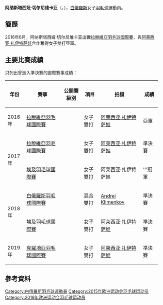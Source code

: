 {{noteTA|G1=Badminton}}
{{Infobox 羽球選手
| playername              = 阿纳斯塔西娅·切尔尼维卡亚<br />{{lang|be|Анастасія Чарняўская}}
| image                   = 
| size                    = 
| caption                 = 
| birth_name              = 
| date_of_birth           = {{birth_date_and_age|1992|5|29}}
| place_of_birth          = 
| height                  = 
| weight                  = 
| event                   = 女子單打、女子雙打、混合雙打
| country                 = {{BLR}}
| years_started           =
| handedness              = 
| coach                   = 
| highest_ranking         = 第106位（女雙-[[阿莱西亚·扎伊特萨娃|扎伊特萨娃]]）
| date_of_highest_ranking = 2016年12月1日 <ref name="ranking">{{en}}[http://bwfcontent.tournamentsoftware.com/ranking/player.aspx?id=12404&player=108775 BWF World Ranking - Ranking of Anastasiya CHERNIAVSKAYA (94400)]</ref>
| current_ranking         = 第255位（女單）<br/>第106位（女雙-[[阿莱西亚·扎伊特萨娃|扎伊特萨娃]]）<br/>第762位（混雙-[[Dzmitry_Saidakou|Saidakou]]）
| date_of_current_ranking = 2016年12月1日<ref>{{en}}[http://bwfcontent.tournamentsoftware.com/ranking/category.aspx?id=12404&category=473 BWF World Ranking - BWF世界排名榜 (12/1/2016) - Women's singles] {{Wayback|url=http://bwfcontent.tournamentsoftware.com/ranking/category.aspx?id=12404&category=473 |date=20181001122040 }}</ref><ref>{{en}}[http://bwfcontent.tournamentsoftware.com/ranking/category.aspx?id=12404&category=475 BWF World Ranking - BWF世界排名榜 (12/1/2016) - Women's doubles]</ref><ref>{{en}}[http://bwfcontent.tournamentsoftware.com/ranking/category.aspx?id=12404&category=476 BWF World Ranking - BWF世界排名榜 (12/1/2016) - Mixed doubles] {{Wayback|url=http://bwfcontent.tournamentsoftware.com/ranking/category.aspx?id=12404&category=476 |date=20181001122220 }}</ref>
| played                  = 15勝–47負（女單）<br/>14勝–34負（女雙）<br/>3勝–21負（混雙）
| titles                  = 
| bwf_profile             = 13CA8C78-6969-473C-BF8F-6A9B9622A7F9
| bwf_id                  = 94400
| updated                 = 2016年12月1日
}}
{{MedalTableTop}}
{{MedalSport | 女子[[羽毛球|羽毛球]]}}
{{MedalCountry | {{BLR}}}}
{{MedalBottom}}
'''阿纳斯塔西娅·切尔尼维卡亚'''（{{lang|be|'''Анастасія Чарняўская'''}}，{{bd|1992年|5月29日}}），[[白俄羅斯|白俄羅斯]]女子[[羽毛球|羽毛球]]運動員。

== 簡歷 ==
2016年6月，阿纳斯塔西娅·切尔尼维卡亚出戰[[2016年拉脫維亞羽毛球國際賽|拉脫維亞羽毛球國際賽]]，與[[阿莱西亚·扎伊特萨娃|阿莱西亚·扎伊特萨娃]]合作奪得女子雙打亞軍。

==主要比賽成績==
只列出曾進入準決賽的國際賽事成績：
{| class=wikitable style="text-align:center; font-size:small;" 
!width="50"|年份
!width="180"|賽事
!width="80"|公開賽級別
!width="60"|項目
!width="160"|拍檔
!width="50"|成績
|-
!rowspan="1"|2016年
|[[2016年拉脫維亞羽毛球國際賽|拉脫維亞羽毛球國際賽]]
|{{BWFFS}}
|女子雙打
|[[阿莱西亚·扎伊特萨娃|阿莱西亚·扎伊特萨娃]]
|bgcolor="silver"|亞軍
|-
!rowspan="2"|2017年
|[[2017年拉脫維亞羽毛球國際賽|拉脫維亞羽毛球國際賽]]
|{{BWFFS}}
|女子雙打
|[[阿莱西亚·扎伊特萨娃|阿莱西亚·扎伊特萨娃]]
|bgcolor="#b8860b"|準決賽
|-
|[[2017年埃及羽毛球國際賽|埃及羽毛球國際賽]]
|{{BWFIS}}
|女子雙打
|阿莱西亚·扎伊特萨娃
|bgcolor="gold"|'''冠軍
|-
!rowspan="2"|2018年
|[[2018年白俄羅斯羽毛球國際賽|白俄羅斯羽毛球國際賽]]
|{{BWFFS}}
|混合雙打
|{{flagicon|RUS}} [[Andrei_Klimenkov|Andrei Klimenkov]]
|bgcolor="#b8860b"|準決賽
|-
|[[2018年埃及羽毛球國際賽|埃及羽毛球國際賽]]
|{{BWFIS}}
|女子雙打
|[[阿莱西亚·扎伊特萨娃|阿莱西亚·扎伊特萨娃]]
|bgcolor="#b8860b"|準決賽
|-
!rowspan="1"|2019年
|[[2019年克羅地亞羽毛球國際賽|克羅地亞羽毛球國際賽]]
|{{BWFFS}}
|女子雙打
|[[阿莱西亚·扎伊特萨娃|阿莱西亚·扎伊特萨娃]]
|bgcolor="#b8860b"|準決賽
|}
{{BWF賽事級別索引}}

== 參考資料 ==
{{Reflist}}

{{DEFAULTSORT:Cherniavskaya, Anastasiya}}
[[Category:白俄羅斯羽毛球運動員|Category:白俄羅斯羽毛球運動員]]
[[Category:2015年欧洲运动会羽毛球运动员|Category:2015年欧洲运动会羽毛球运动员]]
[[Category:2019年欧洲运动会羽毛球运动员|Category:2019年欧洲运动会羽毛球运动员]]